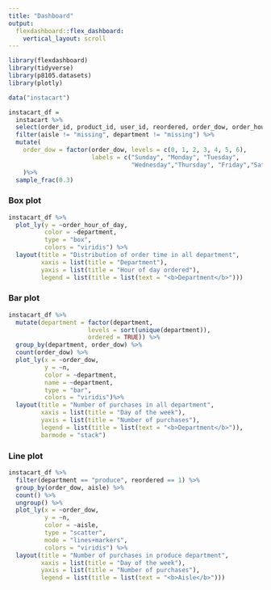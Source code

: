 ```yaml
---
title: "Dashboard"
output: 
  flexdashboard::flex_dashboard:
    vertical_layout: scroll
---
```


```r
library(flexdashboard)
library(tidyverse)
library(p8105.datasets)
library(plotly)
```

```r
data("instacart")

instacart_df = 
  instacart %>% 
  select(order_id, product_id, user_id, reordered, order_dow, order_hour_of_day, aisle, department) %>%
  filter(aisle != "missing", department != "missing") %>% 
  mutate(
    order_dow = factor(order_dow, levels = c(0, 1, 2, 3, 4, 5, 6),
                       labels = c("Sunday", "Monday", "Tuesday", 
                                  "Wednesday","Thursday", "Friday","Saturday"))
    )%>% 
  sample_frac(0.3)
```


### Box plot

```r
instacart_df %>% 
  plot_ly(y = ~order_hour_of_day, 
          color = ~department, 
          type = "box", 
          colors = "viridis") %>% 
  layout(title = "Distribution of order time in all department", 
         xaxis = list(title = "Department"), 
         yaxis = list(title = "Hour of day ordered"),
         legend = list(title = list(text = "<b>Department</b>"))) 
```



### Bar plot

```r
instacart_df %>% 
  mutate(department = factor(department, 
                      levels = sort(unique(department)), 
                      ordered = TRUE)) %>% 
  group_by(department, order_dow) %>% 
  count(order_dow) %>%
  plot_ly(x = ~order_dow, 
          y = ~n, 
          color = ~department, 
          name = ~department,
          type = "bar",
          colors = "viridis")%>% 
  layout(title = "Number of purchases in all department", 
         xaxis = list(title = "Day of the week"), 
         yaxis = list(title = "Number of purchases"),
         legend = list(title = list(text = "<b>Department</b>")),
         barmode = "stack") 
```


### Line plot

```r
instacart_df %>%
  filter(department == "produce", reordered == 1) %>% 
  group_by(order_dow, aisle) %>% 
  count() %>% 
  ungroup() %>% 
  plot_ly(x = ~order_dow, 
          y = ~n, 
          color = ~aisle, 
          type = "scatter",
          mode = "lines+markers",
          colors = "viridis") %>% 
  layout(title = "Number of purchases in produce department", 
         xaxis = list(title = "Day of the week"), 
         yaxis = list(title = "Number of purchases"),
         legend = list(title = list(text = "<b>Aisle</b>"))) 
```



